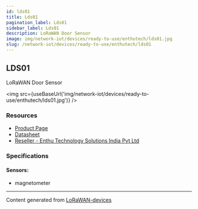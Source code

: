 ```yaml
---
id: lds01
title: Lds01
pagination_label: Lds01
sidebar_label: Lds01
description: LoRaWAN Door Sensor
image: img/network-iot/devices/ready-to-use/enthutech/lds01.jpg
slug: /network-iot/devices/ready-to-use/enthutech/lds01
---
```



## LDS01

LoRaWAN Door Sensor

<img src={useBaseUrl('img/network-iot/devices/ready-to-use/enthutech/lds01.jpg')} />

### Resources

- [Product Page](http://www.dragino.com/products/lora-lorawan-end-node/item/157-lds01.html)
- [Datasheet](http://www.dragino.com/products/lora-lorawan-end-node/item/157-lds01.html)
- [Reseller - Enthu Technology Solutions India Pvt Ltd](https://www.enthutech.in/zh_HK/shop/category/lora-devices-2)

### Specifications

#### Sensors:

- magnetometer

---

Content generated from [LoRaWAN-devices](https://github.com/TheThingsNetwork/lorawan-devices)
